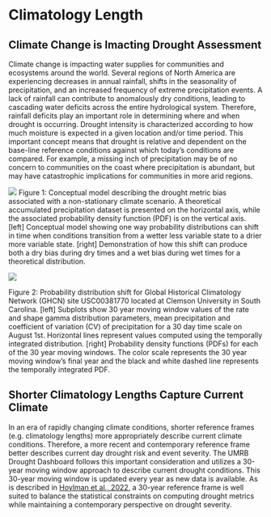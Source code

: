# Climatology Length 

## Climate Change is Imacting Drought Assessment

Climate change is impacting water supplies for communities and ecosystems around the world. Several regions of North America are experiencing decreases in annual rainfall, shifts in the seasonality of precipitation, and an increased frequency of extreme precipitation events. A lack of rainfall can contribute to anomalously dry conditions, leading to cascading water deficits across the entire hydrological system. Therefore, rainfall deficits play an important role in determining where and when drought is occurring. Drought intensity is characterized according to how much moisture is expected in a given location and/or time period. This important concept means that drought is relative and dependent on the base-line reference conditions against which today’s conditions are compared. For example, a missing inch of precipitation may be of no concern to communities on the coast where precipitation is abundant, but may have catastrophic implications for communities in more arid regions.

![](images/clim_len_1.png){fig-align="center"} 
Figure 1: Conceptual model describing the drought metric bias associated with a non-stationary climate scenario. A theoretical accumulated precipitation dataset is presented on the horizontal axis, while the associated probability density function (PDF) is on the vertical axis. [left] Conceptual model showing one way probability distributions can shift in time when conditions transition from a wetter less variable state to a drier more variable state. [right] Demonstration of how this shift can produce both a dry bias during dry times and a wet bias during wet times for a theoretical distribution. 

![](images/clim_len_2.png){fig-align="center"} 

Figure 2: Probability distribution shift for Global Historical Climatology Network (GHCN) site USC00381770 located at Clemson University in South Carolina. [left] Subplots show 30 year moving window values of the rate and shape gamma distribution parameters, mean precipitation and coefficient of variation (CV) of precipitation for a 30 day time scale on August 1st. Horizontal lines represent values computed using the temporally integrated distribution. [right] Probability density functions (PDFs) for each of the 30 year moving windows. The color scale represents the 30 year moving window’s final year and the black and white dashed line represents the temporally integrated PDF. 

## Shorter Climatology Lengths Capture Current Climate

In an era of rapidly changing climate conditions, shorter reference frames (e.g. climatology lengths) more appropriately describe current climate conditions. Therefore, a more recent and contemporary reference frame better describes current day drought risk and event severity. The UMRB Drought Dashboard follows this important consideration and utilizes a 30-year moving window approach to describe current drought conditions. This 30-year moving window is updated every year as new data is available. As is described in [Hoylman et al., 2022](https://www.nature.com/articles/s41467-022-30316-5), a 30-year reference frame is well suited to balance the statistical constraints on computing drought metrics while maintaining a contemporary perspective on drought severity. 



